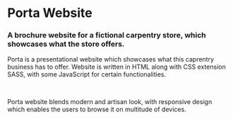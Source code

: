 
# Porta Website

### A brochure website for a fictional carpentry store, which showcases what the store offers.

<HeroImage image={PortaImg} title="Porta Website" />

Porta is a presentational website which showcases what this caprentry business has to offer. Website is written in HTML along with CSS extension SASS, with some JavaScript for certain functionalities.

<br />

Porta website blends modern and artisan look, with responsive design which enables the users to browse it on multitude of devices.

<br />
<br />

<EntirePageImage image={PortaEntirePageImg} alt="Entire page" />

<br />
